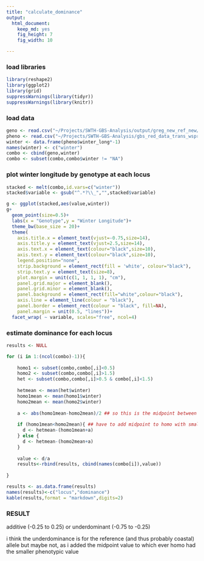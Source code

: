 ---
title: "calculate_dominance"
output: 
  html_document: 
    keep_md: yes
    fig_height: 7
    fig_width: 10

---

### load libraries

```{r}
library(reshape2)
library(ggplot2)
library(grid)
suppressWarnings(library(tidyr))
suppressWarnings(library(knitr))
```

### load data

```{r}
geno <- read.csv("~/Projects/SWTH-GBS-Analysis/output/greg_new_ref_new/calc_add_chr4peak.csv")
pheno <- read.csv("~/Projects/SWTH-GBS-Analysis/gbs_red_data_trans_wspring_hybridity.csv")
winter <- data.frame(pheno$winter_long*-1)
names(winter) <- c("winter")
combo <- cbind(geno,winter)
combo <- subset(combo,combo$winter != "NA")
```

### plot winter longitude by genotype at each locus

```{r}
stacked <- melt(combo,id.vars=c("winter"))
stacked$variable <- gsub("^.*?\\_","",stacked$variable)

g <- ggplot(stacked,aes(value,winter))
g+
  geom_point(size=0.5)+
  labs(x = "Genotype",y = "Winter Longitude")+
  theme_bw(base_size = 20)+
  theme(
    axis.title.x = element_text(vjust=-0.75,size=14),
    axis.title.y = element_text(vjust=2.5,size=14),
    axis.text.x = element_text(colour="black",size=10),
    axis.text.y = element_text(colour="black",size=10),
    legend.position="none",
    strip.background = element_rect(fill = 'white', colour="black"),
    strip.text.y = element_text(size=8),
    plot.margin = unit(c(1, 1, 1, 1), "cm"),
    panel.grid.major = element_blank(),
    panel.grid.minor = element_blank(), 
    panel.background = element_rect(fill="white",colour="black"),
    axis.line = element_line(colour = "black"),
    panel.border = element_rect(colour = "black", fill=NA),
    panel.margin = unit(0.5, "lines"))+
  facet_wrap( ~ variable, scales="free", ncol=4)
```

### estimate dominance for each locus

```{r}
results <- NULL

for (i in 1:(ncol(combo)-1)){
    
    homo1 <- subset(combo,combo[,i]<0.5)
    homo2 <- subset(combo,combo[,i]>1.5)
    het <- subset(combo,combo[,i]>0.5 & combo[,i]<1.5)
    
    hetmean <- mean(het$winter)
    homo1mean <- mean(homo1$winter)
    homo2mean <- mean(homo2$winter)
    
    a <- abs(homo1mean-homo2mean)/2 ## so this is the midpoint between homo1 and homo2
    
    if (homo1mean<homo2mean){ ## have to add midpoint to homo with smallest value i think
      d <- hetmean-(homo1mean+a) 
    } else {
      d <- hetmean-(homo2mean+a)
    }
    
    value <- d/a
    results<-rbind(results, cbind(names(combo[i]),value))
    
}

results <- as.data.frame(results)
names(results)<-c("locus","dominance")  
kable(results,format = "markdown",digits=2)

```

### RESULT

additive (-0.25 to 0.25) or underdominant (-0.75 to -0.25)

i think the underdominance is for the reference (and thus probably coastal) allele but maybe  not, as i added the midpoint value to which ever homo had the smaller phenotypic value